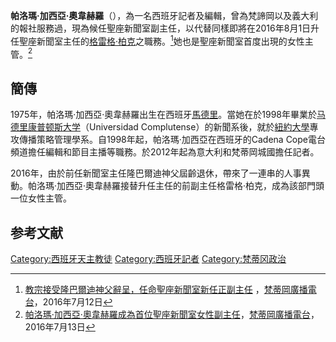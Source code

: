'''帕洛瑪·加西亞·奧韋赫羅'''（{{lang-es|Paloma García Ovejero}}），為一名西班牙記者及編輯，曾為梵諦岡以及義大利的報社服務過，現為候任聖座新聞室副主任，以代替同樣即將在2016年8月1日升任聖座新聞室主任的[[格雷格·柏克|格雷格·柏克]]之職務。<ref name="梵廣">[http://zht.radiovaticana.va/news/2016/07/11/%E6%95%99%E5%AE%97%E6%8E%A5%E5%8F%97%E9%9A%86%E5%B7%B4%E7%88%BE%E8%BF%AA%E7%A5%9E%E7%88%B6%E8%BE%AD%E5%91%88%EF%BC%8C%E4%BB%BB%E5%91%BD%E8%81%96%E5%BA%A7%E6%96%B0%E8%81%9E%E5%AE%A4%E6%96%B0%E4%BB%BB%E6%AD%A3%E5%89%AF%E4%B8%BB%E4%BB%BB/1243569 教宗接受隆巴爾迪神父辭呈，任命聖座新聞室新任正副主任] {{Wayback|url=http://zht.radiovaticana.va/news/2016/07/11/%E6%95%99%E5%AE%97%E6%8E%A5%E5%8F%97%E9%9A%86%E5%B7%B4%E7%88%BE%E8%BF%AA%E7%A5%9E%E7%88%B6%E8%BE%AD%E5%91%88%EF%BC%8C%E4%BB%BB%E5%91%BD%E8%81%96%E5%BA%A7%E6%96%B0%E8%81%9E%E5%AE%A4%E6%96%B0%E4%BB%BB%E6%AD%A3%E5%89%AF%E4%B8%BB%E4%BB%BB/1243569 |date=20160919031705 }}，[[梵蒂岡廣播電台|梵蒂岡廣播電台]]，2016年7月12日</ref>她也是聖座新聞室首度出現的女性主管。<ref name="梵廣2">[http://zht.radiovaticana.va/news/2016/07/13/%E5%B8%95%E6%B4%9B%E7%91%AA%C2%B7%E5%8A%A0%E8%A5%BF%E4%BA%9E%C2%B7%E5%A5%A7%E9%9F%8B%E8%B5%AB%E7%BE%85%E6%88%90%E7%82%BA%E9%A6%96%E4%BD%8D%E8%81%96%E5%BA%A7%E6%96%B0%E8%81%9E%E5%AE%A4%E5%A5%B3%E6%80%A7%E5%89%AF%E4%B8%BB%E4%BB%BB/1244115 帕洛瑪·加西亞·奧韋赫羅成為首位聖座新聞室女性副主任]，[[梵蒂岡廣播電台|梵蒂岡廣播電台]]，2016年7月13日</ref>

==簡傳==

1975年，帕洛瑪·加西亞·奧韋赫羅出生在西班牙[[馬德里|馬德里]]。當她在於1998年畢業於[[马德里康普顿斯大学|马德里康普顿斯大学]]（Universidad Complutense）的新聞系後，就於[[紐約大學|紐約大學]]專攻傳播策略管理學系。自1998年起，帕洛瑪·加西亞在西班牙的Cadena Cope電台頻道擔任編輯和節目主播等職務。於2012年起為意大利和梵蒂岡城國擔任記者。

2016年，由於前任新聞室主任隆巴爾迪神父屆齡退休，帶來了一連串的人事異動。帕洛瑪·加西亞·奧韋赫羅接替升任主任的前副主任格雷格·柏克，成為該部門頭一位女性主管。

==参考文献==
{{reflist}}

[[Category:西班牙天主教徒|Category:西班牙天主教徒]]
[[Category:西班牙記者|Category:西班牙記者]]
[[Category:梵蒂冈政治|Category:梵蒂冈政治]]